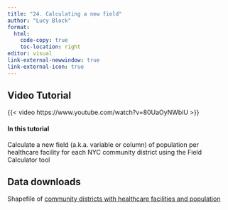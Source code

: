 ```yaml
---
title: "24. Calculating a new field"
author: "Lucy Block"
format:
  html:
    code-copy: true
    toc-location: right
editor: visual
link-external-newwindow: true
link-external-icon: true
---
```


## Video Tutorial

{{< video https://www.youtube.com/watch?v=80UaOyNWbiU >}}

#### In this tutorial

Calculate a new field (a.k.a. variable or column) of population per healthcare facility for each NYC community district using the Field Calculator tool

## Data downloads

Shapefile of [community districts with healthcare facilities and population](https://drive.google.com/file/d/1Te2iGna5nwIhhXS1Rx9A2j7gxLWPMUnx/view)
